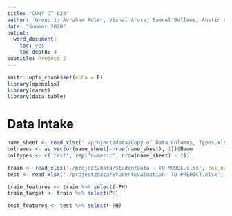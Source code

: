 ```yaml
---
title: "CUNY DT 624"
author: 'Group 1: Avraham Adler, Vishal Arora, Samuel Bellows, Austin Chan'
date: "Summer 2020"
output:
  word_document:
    toc: yes
    toc_depth: 4
subtitle: Project 2
---
```


```r
knitr::opts_chunk$set(echo = F)
library(openxlsx)
library(caret)
library(data.table)
```





# Data Intake

```r
name_sheet <- read_xlsx('./project2data/Copy of Data Columns, Types.xlsx')
colnames <- as.vector(name_sheet[-nrow(name_sheet), 1])$Name
coltypes <- c('text', rep('numeric', nrow(name_sheet) - 2))

train <- read_xlsx('./project2data/StudentData - TO MODEL.xlsx', col_names = colnames, skip = 1, col_types = coltypes)
test <- read_xlsx('./project2data/StudentEvaluation- TO PREDICT.xlsx', col_names = colnames, skip = 1)

train_features <- train %>% select(-PH)
train_target <- train %>% select(PH)

test_features <- test %>% select(-PH)
```